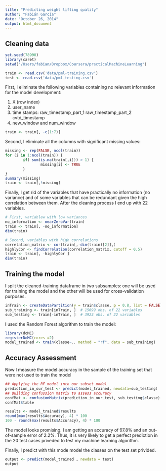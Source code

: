 ```yaml
---
title: "Predicting weight lifting quality"
author: "Fabián García"
date: "October 26, 2014"
output: html_document
---
```


## Cleaning data
```r
set.seed(78990)
library(caret)
setwd("/Users/fabian/Dropbox/Coursera/practicalMachineLearning")

train <- read.csv('data/pml-training.csv')
test <- read.csv('data/pml-testing.csv')
```

First, I eliminate the following variables containing no relevant information for the model development:

1. X (row index)
2. user_name
3. time stamps: raw_timestamp_part_1  raw_timestamp_part_2  cvtd_timestamp
4. new_window and num_window

```r
train <- train[, -c(1:7)]
```

Second, I eliminate all the columns with significant missing values:

```r
missing <- rep(FALSE, ncol(train))
for (i in 1:ncol(train)) {
        if( sum(is.na(train[,i])) > 1) {
                missing[i] <- TRUE
        }
}
summary(missing)
train <- train[,!missing]
```

Finally, I get rid of the variables that have practically no information (no variance) and of some variables that can be redundant given the high correlation between them. After the cleaning process I end up with 22 variables.

```r
# First, variablew with low variances
no_information <- nearZeroVar(train)
train <- train[, -no_information]
dim(train)

# Second, variables with high correlations
correlation_matrix <- cor(train[,-dim(train)[2]],)
highlyCor <- findCorrelation(correlation_matrix, cutoff = 0.5)
train <- train[, -highlyCor ]
dim(train)
```

## Training the model

I split the cleaned-training dataframe in two subsamples: one will be used for training the model and the other will be used for cross-validation purposes. 

```r
inTrain <- createDataPartition(y = train$classe, p = 0.8, list = FALSE)
sub_training <- train[inTrain, ]  # 15699 obs. of 22 variables
sub_testing <- train[-inTrain, ]  # 3923 obs. of 22 variables
```

I used the Random Forest algorithm to train the model:
```r
library(doMC)
registerDoMC(cores =2)
model_trained <- train(classe~., method = "rf", data = sub_training)
```




## Accuracy Assessment
Now I measure the model accuracy in the sample of the training set that were not used to train the model

```r
## Applying the RF model into our subset model
prediction_in_our_test <- predict(model_trained, newdata=sub_testing)
## Building confussion matrix to assess accuracy
confMat <- confusionMatrix(prediction_in_our_test, sub_testing$classe)
confMat$table
```

```r
results <- model_trained$results
round(max(results$Accuracy), 4) * 100
100 - round(max(results$Accuracy), 4) * 100
````


The model looks promising. I am getting an accuracy of 97.8% and an out-of-sample error of 2.2%. Thus, it is very likely to get a perfect prediction in the 20 test cases priveded to test my machine learning algorithm.

Finally, I predict with this mode model the classes on the test set privided.

```r
output <- predict(model_trained , newdata = test)
output
````


